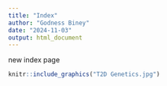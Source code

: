 ```yaml
---
title: "Index"
author: "Godness Biney"
date: "2024-11-03"
output: html_document
---
```


new index page


```r

knitr::include_graphics("T2D Genetics.jpg")

```

